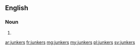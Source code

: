 {{also|Junkers}}
==English==

===Noun===
{{head|en|noun plural form}}

# {{plural of|junker|lang=en}}

[[ar:junkers]]
[[fr:junkers]]
[[mg:junkers]]
[[my:junkers]]
[[pl:junkers]]
[[sv:junkers]]